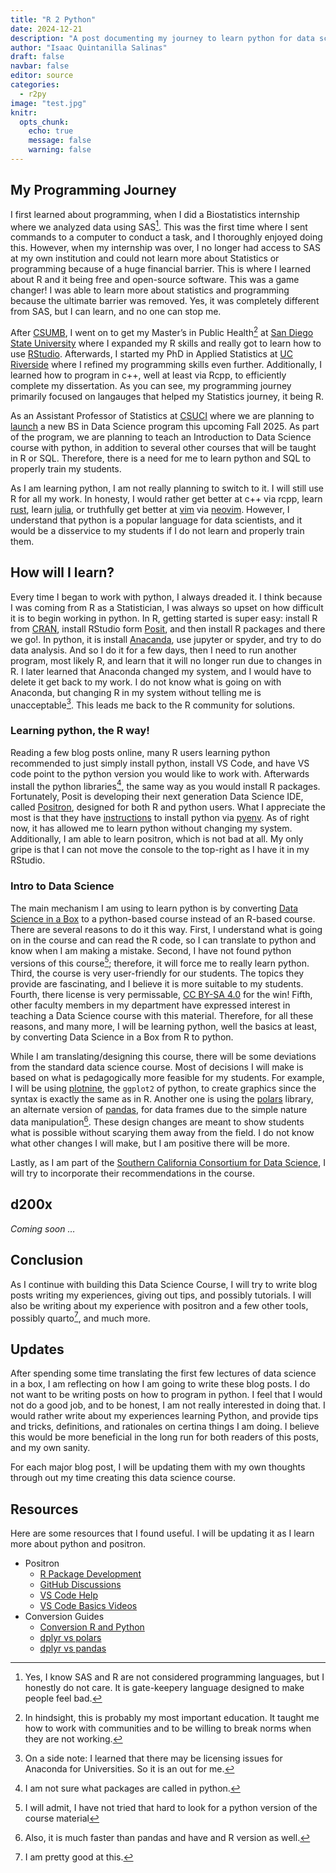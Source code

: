```yaml
---
title: "R 2 Python"
date: 2024-12-21
description: "A post documenting my journey to learn python for data science courses."
author: "Isaac Quintanilla Salinas"
draft: false
navbar: false
editor: source
categories: 
  - r2py
image: "test.jpg"
knitr:
  opts_chunk: 
    echo: true
    message: false
    warning: false
---
```


## My Programming Journey

I first learned about programming, when I did a Biostatistics internship where we analyzed data using SAS^[Yes, I know SAS and R are not considered programming languages, but I honestly do not care. It is gate-keepery language designed to make people feel bad.]. This was the first time where I sent commands to a computer to conduct a task, and I thoroughly enjoyed doing this. However, when my internship was over, I no longer had access to SAS at my own institution and could not learn more about Statistics or programming because of a huge financial barrier. This is where I learned about R and it being free and open-source software. This was a game changer! I was able to learn more about statistics and programming because the ultimate barrier was removed. Yes, it was completely different from SAS, but I can learn, and no one can stop me. 

After [CSUMB](https://csumb.edu/), I went on to get my Master's in Public Health^[In hindsight, this is probably my most important education. It taught me how to work with communities and to be willing to break norms when they are not working.] at [San Diego State University](https://publichealth.sdsu.edu/) where I expanded my R skills and really got to learn how to use [RStudio](https://posit.co/products/open-source/rstudio/). Afterwards, I started my PhD in Applied Statistics at [UC Riverside](https://statistics.ucr.edu/) where I refined my programming skills even further. Additionally, I learned how to program in c++, well at least via Rcpp, to efficiently complete my dissertation. As you can see, my programming journey primarily focused on langauges that helped my Statistics journey, it being R. 

As an Assistant Professor of Statistics at [CSUCI](https:\\www.csuci.edu) where we are planning to [launch](https://www.csuci.edu/news/releases/2024-new-bachelors-degree-data-science.htm) a new BS in Data Science program this upcoming Fall 2025. As part of the program, we are planning to teach an Introduction to Data Science course with python, in addition to several other courses that will be taught in R or SQL. Therefore, there is a need for me to learn python and SQL to properly train my students.

As I am learning python, I am not really planning to switch to it. I will still use R for all my work. In honesty, I would rather get better at c++ via rcpp, learn [rust](https://www.rust-lang.org/), learn [julia](https://julialang.org/), or truthfully get better at [vim](https://www.vim.org/) via [neovim](https://neovim.io/). However, I understand that python is a popular language for data scientists, and it would be a disservice to my students if I do not learn and properly train them.


## How will I learn?

Every time I began to work with python, I always dreaded it. I think because I was coming from R as a Statistician, I was always so upset on how difficult it is to begin working in python. In R, getting started is super easy: install R from [CRAN](https://cran.r-project.org/), install RStudio form [Posit](https://posit.co/), and then install R packages and there we go!. In python, it is install [Anacanda](https://www.anaconda.com/), use jupyter or spyder, and try to do data analysis. And so I do it for a few days, then I need to run another program, most likely R, and learn that it will no longer run due to changes in R. I later learned that Anaconda changed my system, and I would have to delete it get back to my work. I do not know what is going on with Anaconda, but changing R in my system without telling me is unacceptable^[On a side note: I learned that there may be licensing issues for Anaconda for Universities. So it is an out for me.]. This leads me back to the R community for solutions.

### Learning python, the R way!

Reading a few blog posts online, many R users learning python recommended to just simply install python, install VS Code, and have VS code point to the python version you would like to work with. Afterwards install the python libraries^[I am not sure what packages are called in python.], the same way as you would install R packages. Fortunately, Posit is developing their next generation Data Science IDE, called [Positron](https://positron.posit.co/), designed for both R and python users. What I appreciate the most is that they have [instructions](https://positron.posit.co/start.html) to install python via [pyenv](https://github.com/pyenv/pyenv). As of right now, it has allowed me to learn python without changing my system. Additionally, I am able to learn positron, which is not bad at all. My only gripe is that I can not move the console to the top-right as I have it in my RStudio.

### Intro to Data Science

The main mechanism I am using to learn python is by converting [Data Science in a Box](https://datasciencebox.org/) to a python-based course instead of an R-based course. There are several reasons to do it this way. First, I understand what is going on in the course and can read the R code, so I can translate to python and know when I am making a mistake. Second, I have not found python versions of this course^[I will admit, I have not tried that hard to look for a python version of the course material]; therefore, it will force me to really learn python. Third, the course is very user-friendly for our students. The topics they provide are fascinating, and I believe it is more suitable to my students. Fourth, there license is very permissable, [CC BY-SA 4.0](https://creativecommons.org/licenses/by-sa/4.0/) for the win! Fifth, other faculty members in my department have expressed interest in teaching a Data Science course with this material. Therefore, for all these reasons, and many more, I will be learning python, well the basics at least, by converting Data Science in a Box from R to python. 

While I am translating/designing this course, there will be some deviations from the standard data science course. Most of decisions I will make is based on what is pedagogically more feasible for my students. For example, I will be using [plotnine](https://plotnine.org/), the `ggplot2` of python, to create graphics since the syntax is exactly the same as in R. Another one is using the [polars](https://pola.rs/) library, an alternate version of [pandas](https://pandas.pydata.org/), for data frames due to the simple nature data manipulation^[Also, it is much faster than pandas and have and R version as well.]. These design changes are meant to show students what is possible without scarying them away from the field. I do not know what other changes I will make, but I am positive there will be more.

Lastly, as I am part of the [Southern California Consortium for Data Science](https://sites.google.com/view/socaldatasci/home), I will try to incorporate their recommendations in the course.

## d200x

*Coming soon ...*

## Conclusion

As I continue with building this Data Science Course, I will try to write blog posts writing my experiences, giving out tips, and possibly tutorials. I will also be writing about my experience with positron and a few other tools, possibly quarto^[I am pretty good at this.], and much more.

## Updates

After spending some time translating the first few lectures of data science in a box, I am reflecting on how I am going to write these blog posts. I do not want to be writing posts on how to program in python. I feel that I would not do a good job, and to be honest, I am not really interested in doing that. I would rather write about my experiences learning Python, and provide tips and tricks, definitions, and rationales on certina things I am doing. I believe this would be more beneficial in the long run for both readers of this posts, and my own sanity.

For each major blog post, I will be updating them with my own thoughts through out my time creating this data science course.



## Resources

Here are some resources that I found useful. I will be updating it as I learn more about python and positron.

- Positron
  - [R Package Development](https://blog.stephenturner.us/p/r-package-development-in-positron)
  - [GitHub Discussions](https://github.com/posit-dev/positron/discussions)
  - [VS Code Help](https://code.visualstudio.com/docs/introvideos/basics)
  - [VS Code Basics Videos](https://code.visualstudio.com/docs/getstarted/introvideos)

- Conversion Guides
    - [Conversion R and Python](https://www.mit.edu/~amidi/teaching/data-science-tools/conversion-guide/r-python-data-manipulation/)
    - [dplyr vs polars](https://blog.tidy-intelligence.com/posts/dplyr-vs-polars/#work-with-groups-of-rows)
    - [dplyr vs pandas](https://blog.tidy-intelligence.com/posts/dplyr-vs-pandas/)